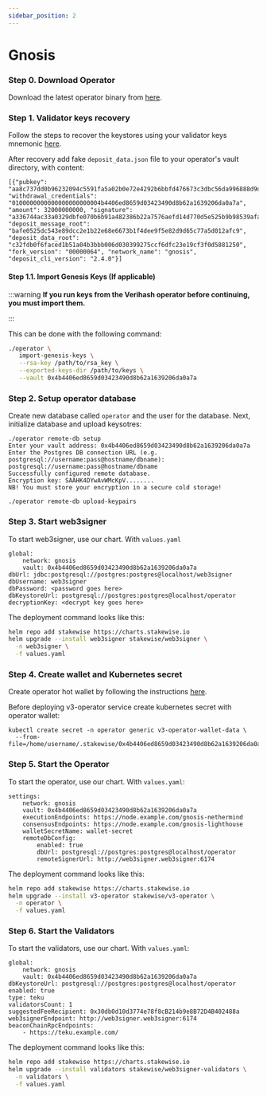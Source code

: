 ```yaml
---
sidebar_position: 2
---
```


# Gnosis

### Step 0. Download Operator

Download the latest operator binary from [here](https://github.com/stakewise/v3-operator/releases).

### Step 1. Validator keys recovery

Follow the steps to recover the keystores using your validator keys mnemonic [here](https://github.com/stakewise/v3-operator?tab=readme-ov-file#recover-validator-keystores).

After recovery add fake `deposit_data.json` file to your operator's vault directory, with content:

```
[{"pubkey": "aa8c737dd0b96232094c5591fa5a02b0e72e4292b6bbfd476673c3dbc56da996888d9d95724375b4ab3734172afec382", "withdrawal_credentials": "0100000000000000000000004b4406ed8659d03423490d8b62a1639206da0a7a", "amount": 32000000000, "signature": "a336744ac33a0329dbfe070b6b91a482386b22a7576aefd14d770d5e525b9b98539afa472dd1cb6399b801363d79fefd0a75929e290e3a16f9f57e27a2a6e98b8c7080a9a89b0b8ae86928abe20bbc298af894df24a7c25baab49bc992b99737", "deposit_message_root": "bafe0525dc543e89dcc2e1b22e68e6673b1f4dee9f5e82d9d65c77a5d012afc9", "deposit_data_root": "c32fdb0f6faced1b51a04b3bbb006d030399275ccf6dfc23e19cf3f0d5881250", "fork_version": "00000064", "network_name": "gnosis", "deposit_cli_version": "2.4.0"}]
```

#### Step 1.1. Import Genesis Keys (If applicable)

:::warning
**If you run keys from the Verihash operator before continuing, you must import them.**

:::

This can be done with the following command:

```bash
./operator \
   import-genesis-keys \
   --rsa-key /path/to/rsa_key \
   --exported-keys-dir /path/to/keys \
   --vault 0x4b4406ed8659d03423490d8b62a1639206da0a7a
```

### Step 2. Setup operator database

Create new database called `operator` and the user for the database. Next, initialize database and upload keysotres:

```
./operator remote-db setup
Enter your vault address: 0x4b4406ed8659d03423490d8b62a1639206da0a7a
Enter the Postgres DB connection URL (e.g. postgresql://username:pass@hostname/dbname): postgresql://username:pass@hostname/dbname
Successfully configured remote database.
Encryption key: SAAHK4DYwAvWMcKpV........
NB! You must store your encryption in a secure cold storage!

./operator remote-db upload-keypairs
```

### Step 3. Start web3signer

To start web3signer, use our chart. With `values.yaml`&#x20;

```
global:
    network: gnosis
    vault: 0x4b4406ed8659d03423490d8b62a1639206da0a7a
dbUrl: jdbc:postgresql://postgres:postgres@localhost/web3signer
dbUsername: web3signer
dbPassword: <password goes here>
dbKeystoreUrl: postgresql://postgres:postgres@localhost/operator
decryptionKey: <decrypt key goes here>
```

The deployment command looks like this:

```sh
helm repo add stakewise https://charts.stakewise.io
helm upgrade --install web3signer stakewise/web3signer \
  -n web3signer \
  -f values.yaml
```

### Step 4. Create wallet and Kubernetes secret

Сreate operator hot wallet by following the instructions [here](https://github.com/stakewise/v3-operator?tab=readme-ov-file#step-3-create-hot-wallet).

Before deploying v3-operator service create kubernetes secret with operator wallet:

```
kubectl create secret -n operator generic v3-operator-wallet-data \
  --from-file=/home/username/.stakewise/0x4b4406ed8659d03423490d8b62a1639206da0a7a/wallet
```

### Step 5. Start the Operator

To start the operator, use our chart. With `values.yaml`:&#x20;

```
settings:
    network: gnosis
    vault: 0x4b4406ed8659d03423490d8b62a1639206da0a7a
    executionEndpoints: https://node.example.com/gnosis-nethermind
    consensusEndpoints: https://node.example.com/gnosis-lighthouse
    walletSecretName: wallet-secret
    remoteDbConfig:
        enabled: true
        dbUrl: postgresql://postgres:postgres@localhost/operator
        remoteSignerUrl: http://web3signer.web3signer:6174
```

The deployment command looks like this:

```sh
helm repo add stakewise https://charts.stakewise.io
helm upgrade --install v3-operator stakewise/v3-operator \
  -n operator \
  -f values.yaml
```

### Step 6. Start the Validators

To start the validators, use our chart. With `values.yaml`:

```
global:
    network: gnosis
    vault: 0x4b4406ed8659d03423490d8b62a1639206da0a7a
dbKeystoreUrl: postgresql://postgres:postgres@localhost/operator
enabled: true
type: teku
validatorsCount: 1
suggestedFeeRecipient: 0x30db0d10d3774e78f8cB214b9e8B72D4B402488a
web3signerEndpoint: http://web3signer.web3signer:6174
beaconChainRpcEndpoints:
    - https://teku.example.com/
```

The deployment command looks like this:

```sh
helm repo add stakewise https://charts.stakewise.io
helm upgrade --install validators stakewise/web3signer-validators \
  -n validators \
  -f values.yaml
```
